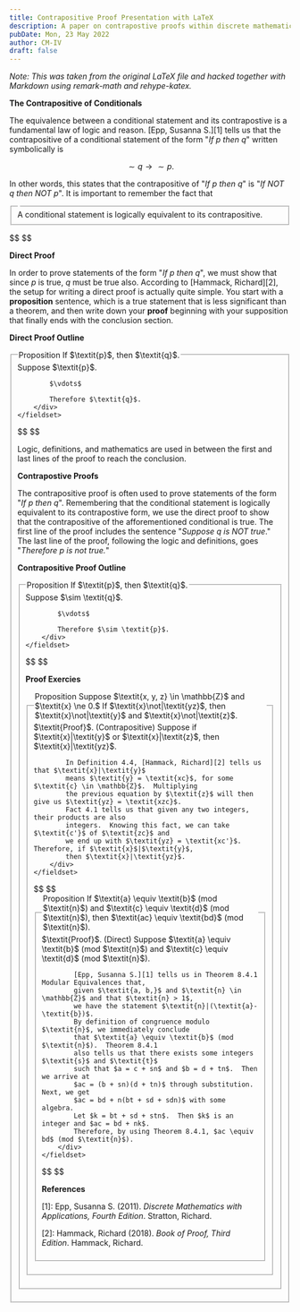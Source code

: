 ```yaml
---
title: Contrapositive Proof Presentation with LaTeX
description: A paper on contrapostive proofs within discrete mathematics.
pubDate: Mon, 23 May 2022
author: CM-IV
draft: false
---
```


*Note: This was taken from the original LaTeX file and hacked together with Markdown using remark-math and rehype-katex.*

**The Contrapositive of Conditionals**

The equivalence between a conditional statement and its contrapostive
is a fundamental law of logic and reason.  [Epp, Susanna S.][1] tells us that
the contrapositive of a conditional statement of the form "$\textit{If p then
q}$" written symbolically is

$$
\sim \textit{q} \to \sim \textit{p}.
$$

In other words, this states that the contrapositive of 
"$\textit{If p then q}$" is "$\textit{If NOT q then
NOT p}$". It is important to remember the fact that 

<form>
    <fieldset>
        <legend></legend>
        <div>A conditional statement is logically equivalent to its contrapositive.</div>
    </fieldset>
</form>
$$
$$

**Direct Proof**

In order to prove statements of the form "$\textit{If p then q}$",
we must show that since $\textit{p}$ is true, $\textit{q}$ must be true also.
According to [Hammack, Richard][2], the setup for writing a direct proof is
actually quite simple.  You start with a $\textbf{proposition}$ sentence, which is 
a true statement that is less significant than a theorem, and then write down
your $\textbf{proof}$ beginning with your supposition that finally ends with
the conclusion section.

**Direct Proof Outline**

<form>
    <fieldset>
        <legend>Proposition If $\textit{p}$, then $\textit{q}$.</legend>
        <div>
            Suppose $\textit{p}$.

            $\vdots$
		    
            Therefore $\textit{q}$.
        </div>
    </fieldset>
</form>
$$
$$

Logic, definitions, and mathematics are used in between the 
first and last lines of the proof to reach the conclusion.

**Contrapostive Proofs**

The contrapositive proof is often used to prove statements of the
form "$\textit{If p then q}$".  Remembering that the conditional
statement is logically equivalent to its contrapostive form,
we use the direct proof to show that the contrapositive of
the afforementioned conditional is true.
The first line of the proof includes the sentence "$\textit{Suppose q is NOT true}.$"
The last line of the proof, following the logic and definitions, goes 
"$\textit{Therefore p is not true.}$"

**Contrapositive Proof Outline**

<form>
    <fieldset>
        <legend>Proposition If $\textit{p}$, then $\textit{q}$.</legend>
        <div>
            Suppose $\sim \textit{q}$.

            $\vdots$
		    
            Therefore $\sim \textit{p}$.
        </div>
    </fieldset>
</form>
$$
$$

**Proof Exercies**

<form>
    <fieldset>
        <legend>Proposition Suppose $\textit{x, y, z} \in \mathbb{Z}$ and $\textit{x} \ne 0.$ If $\textit{x}\not|\textit{yz}$, then 
$\textit{x}\not|\textit{y}$ and $\textit{x}\not|\textit{z}$.</legend>
        <div>
            $\textit{Proof}$. 
            (Contrapositive) 
            Suppose if $\textit{x}|\textit{y}$ or $\textit{x}|\textit{z}$, 
            then $\textit{x}|\textit{yz}$.

            In Definition 4.4, [Hammack, Richard][2] tells us that $\textit{x}|\textit{y}$ 
            means $\textit{y} = \textit{xc}$, for some $\textit{c} \in \mathbb{Z}$.  Multiplying
            the previous equation by $\textit{z}$ will then give us $\textit{yz} = \textit{xzc}$.  
            Fact 4.1 tells us that given any two integers, their products are also 
            integers.  Knowing this fact, we can take $\textit{c'}$ of $\textit{zc}$ and 
            we end up with $\textit{yz} = \textit{xc'}$. Therefore, if $\textit{x}$|$\textit{y}$,
            then $\textit{x}|\textit{yz}$.
        </div>
    </fieldset>
</form>
$$
$$

<form>
    <fieldset>
        <legend>Proposition If $\textit{a} \equiv \textit{b}$ (mod $\textit{n}$) 
and $\textit{c} \equiv \textit{d}$ (mod $\textit{n}$), then $\textit{ac} 
\equiv \textit{bd}$ (mod $\textit{n}$).</legend>
        <div>
            $\textit{Proof}$. 
            (Direct)
            Suppose $\textit{a} \equiv \textit{b}$ (mod $\textit{n}$) 
            and $\textit{c} \equiv \textit{d}$ (mod $\textit{n}$).

            [Epp, Susanna S.][1] tells us in Theorem 8.4.1 Modular Equivalences that, 
            given $\textit{a, b,}$ and $\textit{n} \in \mathbb{Z}$ and that $\textit{n} > 1$,
            we have the statement $\textit{n}|(\textit{a}-\textit{b})$.  
            By definition of congruence modulo $\textit{n}$, we immediately conclude
            that $\textit{a} \equiv \textit{b}$ (mod $\textit{n}$).  Theorem 8.4.1 
            also tells us that there exists some integers $\textit{s}$ and $\textit{t}$ 
            such that $a = c + sn$ and $b = d + tn$.  Then we arrive at
            $ac = (b + sn)(d + tn)$ through substitution.  Next, we get 
            $ac = bd + n(bt + sd + sdn)$ with some algebra.  
            Let $k = bt + sd + stn$.  Then $k$ is an integer and $ac = bd + nk$.  
            Therefore, by using Theorem 8.4.1, $ac \equiv bd$ (mod $\textit{n}$).
        </div>
    </fieldset>
</form>
$$
$$

**References**

[1]: Epp, Susanna S. (2011). *Discrete Mathematics with Applications, Fourth Edition*. Stratton, Richard.

[2]: Hammack, Richard (2018). *Book of Proof, Third Edition*. Hammack, Richard.